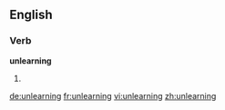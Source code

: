 ==English==

===Verb===
'''unlearning'''

# {{third-person singular of|unlearn}}

[[de:unlearning]]
[[fr:unlearning]]
[[vi:unlearning]]
[[zh:unlearning]]